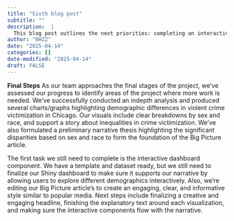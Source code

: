 ```yaml
---
title: "Sixth blog post"
subtitle: ""
description:  |
  This blog post outlines the next priorities: completing an interactive Shiny dashboard and refining the Big Picture article to clearly communicate racial and gender disparities in Chicago crime data. Key next steps include polishing visual explanations, improving narrative flow, and finalizing the headline.
author: "BHZZ"
date: "2025-04-14"
categories: []
date-modified: "2025-04-14"
draft: FALSE
---
```


**Final Steps**
As our team approaches the final stages of the project, we’ve assessed our progress to identify areas of the project where more work is needed. We've successfully conducted an indepth analysis and produced several charts/graphs highlighting demographic differences in violent crime victimization in Chicago. Our visuals include clear breakdowns by sex and race, and support a story about inequalities in crime victimization. We've also formulated a preliminary narrative thesis highlighting the significant disparities based on sex and race to form the foundation of the Big Picture article.

The first task we still need to complete is the interactive dashboard component. We have a template and dataset ready, but we still need to finalize our Shiny dashboard to make sure it supports our narrative by allowing users to explore different demographics interactively. Also, we're editing our Big Picture article’s to create an engaging, clear, and informative style similar to popular media. Next steps include finalizing a creative and engaging headline, finishing the explanatory text around each visualization, and making sure the interactive components flow with the narrative.


